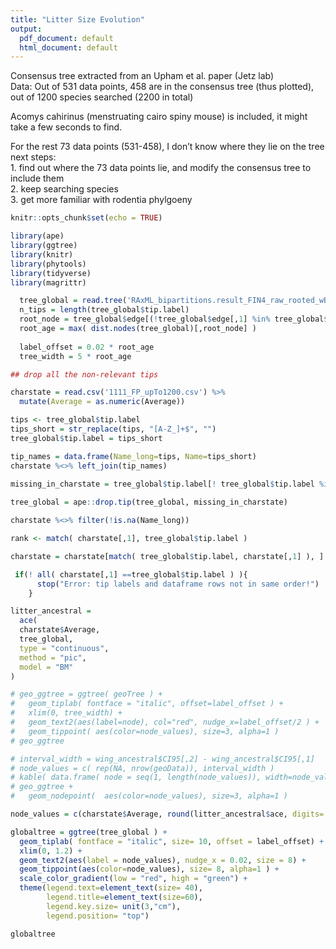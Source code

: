 ```yaml
---
title: "Litter Size Evolution"
output:
  pdf_document: default
  html_document: default
---
```


Consensus tree extracted from an Upham et al. paper (Jetz lab)  
Data: Out of 531 data points, 458 are in the consensus tree (thus plotted), out of 1200 species searched (2200 in total)  

Acomys cahirinus (menstruating cairo spiny mouse) is included, it might take a few seconds to find.

For the rest 73 data points (531-458), I don't know where they lie on the tree  
next steps:  
1. find out where the 73 data points lie, and modify the consensus tree to include them   
2. keep searching species   
3. get more familiar with rodentia phylgoeny  


```r
knitr::opts_chunk$set(echo = TRUE)

library(ape)
library(ggtree)
library(knitr)
library(phytools)
library(tidyverse)
library(magrittr)
```

```r
  tree_global = read.tree('RAxML_bipartitions.result_FIN4_raw_rooted_wBoots_4098mam1out_OK.newick')
  n_tips = length(tree_global$tip.label)
  root_node = tree_global$edge[(!tree_global$edge[,1] %in% tree_global$edge[,2]),1] %>% unique()
  root_age = max( dist.nodes(tree_global)[,root_node] )
  
  label_offset = 0.02 * root_age
  tree_width = 5 * root_age
```

```r
## drop all the non-relevant tips

charstate = read.csv('1111_FP_upTo1200.csv') %>%
  mutate(Average = as.numeric(Average))

tips <- tree_global$tip.label
tips_short = str_replace(tips, "[A-Z_]+$", "")
tree_global$tip.label = tips_short

tip_names = data.frame(Name_long=tips, Name=tips_short)
charstate %<>% left_join(tip_names)

missing_in_charstate = tree_global$tip.label[! tree_global$tip.label %in% charstate$Name]
 
tree_global = ape::drop.tip(tree_global, missing_in_charstate)

charstate %<>% filter(!is.na(Name_long))

rank <- match( charstate[,1], tree_global$tip.label )

charstate = charstate[match( tree_global$tip.label, charstate[,1] ), ]

 if(! all( charstate[,1] ==tree_global$tip.label ) ){
      stop("Error: tip labels and dataframe rows not in same order!")
    }

```

```r


litter_ancestral = 
  ace(
  charstate$Average, 
  tree_global,
  type = "continuous",
  method = "pic",
  model = "BM"
)

# geo_ggtree = ggtree( geoTree ) + 
#   geom_tiplab( fontface = "italic", offset=label_offset ) +
#   xlim(0, tree_width) +
#   geom_text2(aes(label=node), col="red", nudge_x=label_offset/2 ) +
#   geom_tippoint( aes(color=node_values), size=3, alpha=1 )
# geo_ggtree

# interval_width = wing_ancestral$CI95[,2] - wing_ancestral$CI95[,1]
# node_values = c( rep(NA, nrow(geoData)), interval_width )
# kable( data.frame( node = seq(1, length(node_values)), width=node_values ) )
# geo_ggtree + 
#   geom_nodepoint(  aes(color=node_values), size=3, alpha=1 )

node_values = c(charstate$Average, round(litter_ancestral$ace, digits= 2))

globaltree = ggtree(tree_global ) + 
  geom_tiplab( fontface = "italic", size= 10, offset = label_offset) + 
  xlim(0, 1.2) + 
  geom_text2(aes(label = node_values), nudge_x = 0.02, size = 8) +
  geom_tippoint(aes(color=node_values), size= 8, alpha=1 ) + 
  scale_color_gradient(low = "red", high = "green") +
  theme(legend.text=element_text(size= 40),
        legend.title=element_text(size=60),
        legend.key.size= unit(3,"cm"), 
        legend.position= "top")

globaltree

```





